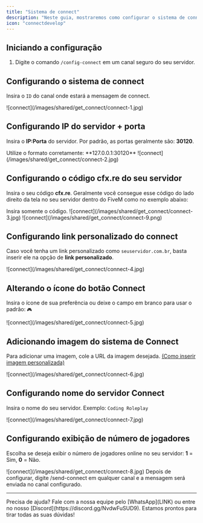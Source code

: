 ```yaml
---
title: "Sistema de connect"
description: "Neste guia, mostraremos como configurar o sistema de connect."
icon: "connectdevelop"
---
```


## Iniciando a configuração

1. Digite o comando `/config-connect` em um canal seguro do seu servidor.

## Configurando o sistema de connect

Insira o `ID` do canal onde estará a mensagem de connect.

<Frame>
  ![connect](/images/shared/get_connect/connect-1.jpg)
</Frame>

## Configurando IP do servidor + porta

Insira o **IP:Porta** do servidor. Por padrão, as portas geralmente são: **30120**.

<Warning>
  Utilize o formato corretamente: **127.0.0.1:30120**
</Warning>

<Frame>
  ![connect](/images/shared/get_connect/connect-2.jpg)
</Frame>

## Configurando o código cfx.re do seu servidor

Insira o seu código **cfx.re**. Geralmente você consegue esse código do lado direito da tela no seu servidor dentro do FiveM como no exemplo abaixo:

<Info>
Insira somente o código.
</Info>

<Frame>
  ![connect](/images/shared/get_connect/connect-3.jpg)
</Frame>

<Frame>
  ![connect](/images/shared/get_connect/connect-9.png)
</Frame>

## Configurando link personalizado do connect
Caso você tenha um link personalizado como `seuservidor.com.br`, basta inserir ele na opção de **link personalizado**.

<Frame>
  ![connect](/images/shared/get_connect/connect-4.jpg)
</Frame>

## Alterando o ícone do botão Connect

Insira o ícone de sua preferência ou deixe o campo em branco para usar o padrão: `🎮`

<Frame>
  ![connect](/images/shared/get_connect/connect-5.jpg)
</Frame>

## Adicionando imagem do sistema de Connect

Para adicionar uma imagem, cole a URL da imagem desejada. [(Como inserir imagem personalizada)](../general/imagens)

<Frame>
  ![connect](/images/shared/get_connect/connect-6.jpg)
</Frame>

## Configurando nome do servidor Connect

Insira o nome do seu servidor. Exemplo: `Coding Roleplay`

<Frame>
  ![connect](/images/shared/get_connect/connect-7.jpg)
</Frame>

## Configurando exibição de número de jogadores

Escolha se deseja exibir o número de jogadores online no seu servidor: **1** = Sim, **0** = Não.

<Frame>
  ![connect](/images/shared/get_connect/connect-8.jpg)
</Frame>

<Note>
Depois de configurar, digite /send-connect em qualquer canal e a mensagem será enviada no canal configurado.
</Note>

---

<Tip>
  Precisa de ajuda? Fale com a nossa equipe pelo [WhatsApp](LINK) ou entre no nosso [Discord](https://discord.gg/NvdwFuSUD9).  
  Estamos prontos para tirar todas as suas dúvidas!
</Tip>
